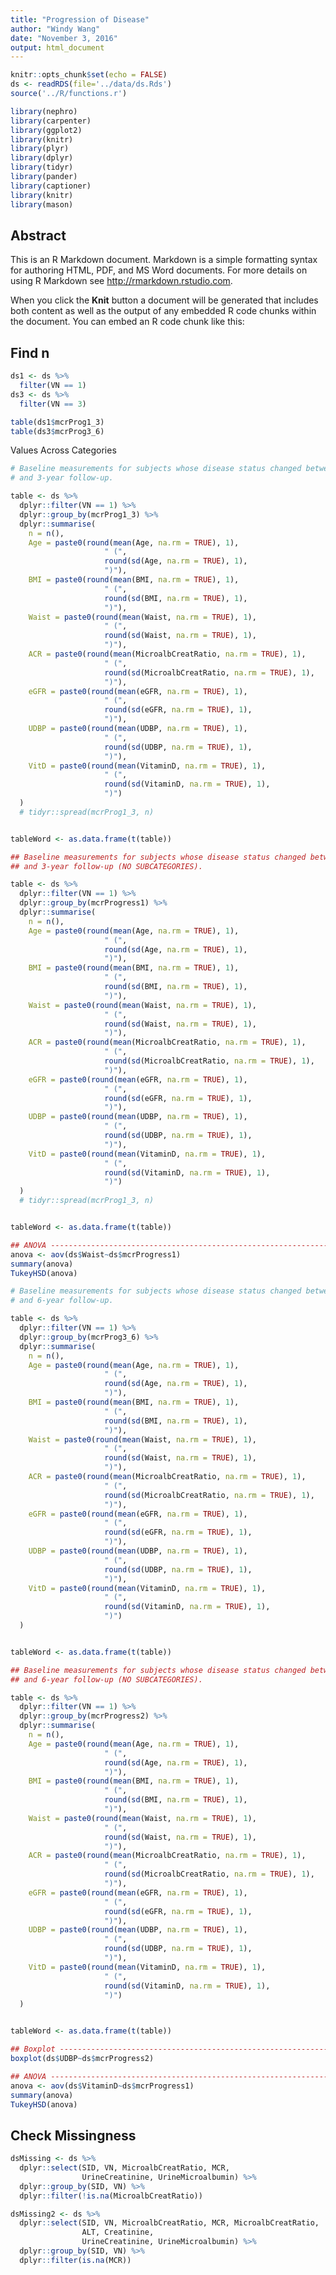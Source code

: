 ```yaml
---
title: "Progression of Disease"
author: "Windy Wang"
date: "November 3, 2016"
output: html_document
---
```


```r
knitr::opts_chunk$set(echo = FALSE)
ds <- readRDS(file='../data/ds.Rds')
source('../R/functions.r')

library(nephro)
library(carpenter)
library(ggplot2)
library(knitr)
library(plyr)
library(dplyr)
library(tidyr)
library(pander)
library(captioner)
library(knitr)
library(mason)
```

Abstract
--------

This is an R Markdown document. Markdown is a simple formatting syntax for authoring HTML, PDF, and MS Word documents. For more details on using R Markdown see <http://rmarkdown.rstudio.com>.

When you click the **Knit** button a document will be generated that includes both content as well as the output of any embedded R code chunks within the document. You can embed an R code chunk like this:


Find n
------
```r
ds1 <- ds %>% 
  filter(VN == 1)
ds3 <- ds %>% 
  filter(VN == 3)

table(ds1$mcrProg1_3)
table(ds3$mcrProg3_6)
```


Values Across Categories
```r
# Baseline measurements for subjects whose disease status changed between baseline 
# and 3-year follow-up.

table <- ds %>% 
  dplyr::filter(VN == 1) %>%
  dplyr::group_by(mcrProg1_3) %>% 
  dplyr::summarise(
    n = n(),
    Age = paste0(round(mean(Age, na.rm = TRUE), 1), 
                     " (", 
                     round(sd(Age, na.rm = TRUE), 1), 
                     ")"),
    BMI = paste0(round(mean(BMI, na.rm = TRUE), 1), 
                     " (", 
                     round(sd(BMI, na.rm = TRUE), 1), 
                     ")"),
    Waist = paste0(round(mean(Waist, na.rm = TRUE), 1), 
                     " (", 
                     round(sd(Waist, na.rm = TRUE), 1), 
                     ")"),
    ACR = paste0(round(mean(MicroalbCreatRatio, na.rm = TRUE), 1), 
                     " (", 
                     round(sd(MicroalbCreatRatio, na.rm = TRUE), 1), 
                     ")"),
    eGFR = paste0(round(mean(eGFR, na.rm = TRUE), 1), 
                     " (", 
                     round(sd(eGFR, na.rm = TRUE), 1), 
                     ")"),
    UDBP = paste0(round(mean(UDBP, na.rm = TRUE), 1), 
                     " (", 
                     round(sd(UDBP, na.rm = TRUE), 1), 
                     ")"),
    VitD = paste0(round(mean(VitaminD, na.rm = TRUE), 1), 
                     " (", 
                     round(sd(VitaminD, na.rm = TRUE), 1), 
                     ")")
  )
  # tidyr::spread(mcrProg1_3, n)


tableWord <- as.data.frame(t(table))
```

```r
## Baseline measurements for subjects whose disease status changed between baseline 
## and 3-year follow-up (NO SUBCATEGORIES).

table <- ds %>% 
  dplyr::filter(VN == 1) %>%
  dplyr::group_by(mcrProgress1) %>% 
  dplyr::summarise(
    n = n(),
    Age = paste0(round(mean(Age, na.rm = TRUE), 1), 
                     " (", 
                     round(sd(Age, na.rm = TRUE), 1), 
                     ")"),
    BMI = paste0(round(mean(BMI, na.rm = TRUE), 1), 
                     " (", 
                     round(sd(BMI, na.rm = TRUE), 1), 
                     ")"),
    Waist = paste0(round(mean(Waist, na.rm = TRUE), 1), 
                     " (", 
                     round(sd(Waist, na.rm = TRUE), 1), 
                     ")"),
    ACR = paste0(round(mean(MicroalbCreatRatio, na.rm = TRUE), 1), 
                     " (", 
                     round(sd(MicroalbCreatRatio, na.rm = TRUE), 1), 
                     ")"),
    eGFR = paste0(round(mean(eGFR, na.rm = TRUE), 1), 
                     " (", 
                     round(sd(eGFR, na.rm = TRUE), 1), 
                     ")"),
    UDBP = paste0(round(mean(UDBP, na.rm = TRUE), 1), 
                     " (", 
                     round(sd(UDBP, na.rm = TRUE), 1), 
                     ")"),
    VitD = paste0(round(mean(VitaminD, na.rm = TRUE), 1), 
                     " (", 
                     round(sd(VitaminD, na.rm = TRUE), 1), 
                     ")")
  )
  # tidyr::spread(mcrProg1_3, n)


tableWord <- as.data.frame(t(table))

## ANOVA -------------------------------------------------------------------------------------
anova <- aov(ds$Waist~ds$mcrProgress1)
summary(anova)
TukeyHSD(anova)
```

```r
# Baseline measurements for subjects whose disease status changed between 3-year 
# and 6-year follow-up.

table <- ds %>% 
  dplyr::filter(VN == 1) %>%
  dplyr::group_by(mcrProg3_6) %>% 
  dplyr::summarise(
    n = n(),
    Age = paste0(round(mean(Age, na.rm = TRUE), 1), 
                     " (", 
                     round(sd(Age, na.rm = TRUE), 1), 
                     ")"),
    BMI = paste0(round(mean(BMI, na.rm = TRUE), 1), 
                     " (", 
                     round(sd(BMI, na.rm = TRUE), 1), 
                     ")"),
    Waist = paste0(round(mean(Waist, na.rm = TRUE), 1), 
                     " (", 
                     round(sd(Waist, na.rm = TRUE), 1), 
                     ")"),
    ACR = paste0(round(mean(MicroalbCreatRatio, na.rm = TRUE), 1), 
                     " (", 
                     round(sd(MicroalbCreatRatio, na.rm = TRUE), 1), 
                     ")"),
    eGFR = paste0(round(mean(eGFR, na.rm = TRUE), 1), 
                     " (", 
                     round(sd(eGFR, na.rm = TRUE), 1), 
                     ")"),
    UDBP = paste0(round(mean(UDBP, na.rm = TRUE), 1), 
                     " (", 
                     round(sd(UDBP, na.rm = TRUE), 1), 
                     ")"),
    VitD = paste0(round(mean(VitaminD, na.rm = TRUE), 1), 
                     " (", 
                     round(sd(VitaminD, na.rm = TRUE), 1), 
                     ")")
  )


tableWord <- as.data.frame(t(table))
```

```r
## Baseline measurements for subjects whose disease status changed between 3-year 
## and 6-year follow-up (NO SUBCATEGORIES).

table <- ds %>% 
  dplyr::filter(VN == 1) %>%
  dplyr::group_by(mcrProgress2) %>% 
  dplyr::summarise(
    n = n(),
    Age = paste0(round(mean(Age, na.rm = TRUE), 1), 
                     " (", 
                     round(sd(Age, na.rm = TRUE), 1), 
                     ")"),
    BMI = paste0(round(mean(BMI, na.rm = TRUE), 1), 
                     " (", 
                     round(sd(BMI, na.rm = TRUE), 1), 
                     ")"),
    Waist = paste0(round(mean(Waist, na.rm = TRUE), 1), 
                     " (", 
                     round(sd(Waist, na.rm = TRUE), 1), 
                     ")"),
    ACR = paste0(round(mean(MicroalbCreatRatio, na.rm = TRUE), 1), 
                     " (", 
                     round(sd(MicroalbCreatRatio, na.rm = TRUE), 1), 
                     ")"),
    eGFR = paste0(round(mean(eGFR, na.rm = TRUE), 1), 
                     " (", 
                     round(sd(eGFR, na.rm = TRUE), 1), 
                     ")"),
    UDBP = paste0(round(mean(UDBP, na.rm = TRUE), 1), 
                     " (", 
                     round(sd(UDBP, na.rm = TRUE), 1), 
                     ")"),
    VitD = paste0(round(mean(VitaminD, na.rm = TRUE), 1), 
                     " (", 
                     round(sd(VitaminD, na.rm = TRUE), 1), 
                     ")")
  )


tableWord <- as.data.frame(t(table))

## Boxplot -----------------------------------------------------------------------------------
boxplot(ds$UDBP~ds$mcrProgress2)

## ANOVA -------------------------------------------------------------------------------------
anova <- aov(ds$VitaminD~ds$mcrProgress1)
summary(anova)
TukeyHSD(anova)
```

Check Missingness
-----------------
```r
dsMissing <- ds %>% 
  dplyr::select(SID, VN, MicroalbCreatRatio, MCR, 
                UrineCreatinine, UrineMicroalbumin) %>% 
  dplyr::group_by(SID, VN) %>% 
  dplyr::filter(!is.na(MicroalbCreatRatio))

dsMissing2 <- ds %>% 
  dplyr::select(SID, VN, MicroalbCreatRatio, MCR, MicroalbCreatRatio,
                ALT, Creatinine, 
                UrineCreatinine, UrineMicroalbumin) %>% 
  dplyr::group_by(SID, VN) %>% 
  dplyr::filter(is.na(MCR))
```

